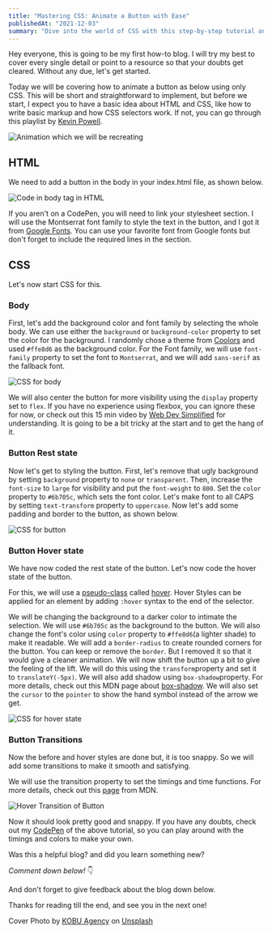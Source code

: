 ```yaml
---
title: "Mastering CSS: Animate a Button with Ease"
publishedAt: "2021-12-03"
summary: "Dive into the world of CSS with this step-by-step tutorial on animating a button. Perfect for beginners with a basic understanding of HTML and CSS, this blog guides you through adding stylish animations using pure CSS. Learn to customize your web designs with a cool button hover effect, enhance user experience, and add a professional touch to your projects. Whether you're a budding web designer or looking to polish your skills, this post offers valuable insights and practical tips, complete with helpful resources and examples. Join us to elevate your web design game!"
---
```


Hey everyone, this is going to be my first how-to blog. I will try my best to cover every single detail or point to a resource so that your doubts get cleared. Without any due, let's get started.

Today we will be covering how to animate a button as below using only CSS. This will be short and straightforward to implement, but before we start, I expect you to have a basic idea about HTML and CSS, like how to write basic markup and how CSS selectors work. If not, you can go through this playlist by [Kevin Powell](https://www.youtube.com/playlist?list=PL4-IK0AVhVjM0xE0K2uZRvsM7LkIhsPT-).

![Animation which we will be recreating](https://cdn.hashnode.com/res/hashnode/image/upload/v1638446643391/6GP26jtMr.gif)

## HTML

We need to add a button in the body in your index.html file, as shown below.

![Code in body tag in HTML](https://cdn.hashnode.com/res/hashnode/image/upload/v1638445972813/RapPgsagp.png)

If you aren't on a CodePen, you will need to link your stylesheet section. I will use the Montserrat font family to style the text in the button, and I got it from [Google Fonts](https://fonts.google.com). You can use your favorite font from Google fonts but don't forget to include the required lines in the section.

## CSS

Let's now start CSS for this.

### Body

First, let's add the background color and font family by selecting the whole body. We can use either the `background` or `background-color` property to set the color for the background. I randomly chose a theme from [Coolors](https://coolors.co/) and used `#ffe8d6` as the background color. For the Font family, we will use `font-family` property to set the font to `Montserrat`, and we will add `sans-serif` as the fallback font.

![CSS for body](https://cdn.hashnode.com/res/hashnode/image/upload/v1638446985027/malDZVrQI.png)

We will also center the button for more visibility using the `display` property set to `flex`. If you have no experience using flexbox, you can ignore these for now, or check out this 15 min video by [Web Dev Simplified](https://youtu.be/fYq5PXgSsbE) for understanding. It is going to be a bit tricky at the start and to get the hang of it.

### Button Rest state

Now let's get to styling the button. First, let's remove that ugly background by setting `background` property to `none` or `transparent`. Then, increase the `font-size` to `large` for visibility and put the `font-weight` to `800`. Set the `color` property to `#6b705c`, which sets the font color. Let's make font to all CAPS by setting `text-transform` property to `uppercase`. Now let's add some padding and border to the button, as shown below.

![CSS for button](https://cdn.hashnode.com/res/hashnode/image/upload/v1638447753151/qXjzZsdF5.png)

### Button Hover state

We have now coded the rest state of the button. Let's now code the hover state of the button.

For this, we will use a [pseudo-class](https://developer.mozilla.org/en-US/docs/Web/CSS/Pseudo-classes) called [hover](https://developer.mozilla.org/en-US/docs/Web/CSS/:hover). Hover Styles can be applied for an element by adding `:hover` syntax to the end of the selector.

We will be changing the background to a darker color to intimate the selection. We will use `#6b705c` as the background to the button. We will also change the font's color using `color` property to `#ffe8d6`(a lighter shade) to make it readable. We will add a `border-radius` to create rounded corners for the button. You can keep or remove the `border`. But I removed it so that it would give a cleaner animation. We will now shift the button up a bit to give the feeling of the lift. We will do this using the `transform`property and set it to `translateY(-5px)`. We will also add shadow using `box-shadow`property. For more details, check out this MDN page about [box-shadow](https://developer.mozilla.org/en-US/docs/Web/CSS/box-shadow). We will also set the `cursor` to the `pointer` to show the hand symbol instead of the arrow we get.

![CSS for hover state](https://cdn.hashnode.com/res/hashnode/image/upload/v1638448138328/bB8W8IhZ7r.png)

### Button Transitions

Now the before and hover styles are done but, it is too snappy. So we will add some transitions to make it smooth and satisfying.

We will use the transition property to set the timings and time functions. For more details, check out this [page](https://developer.mozilla.org/en-US/docs/Web/CSS/transition) from MDN.

![Hover Transition of Button](https://cdn.hashnode.com/res/hashnode/image/upload/v1638448205104/GaZljjbNU.png)

Now it should look pretty good and snappy. If you have any doubts, check out my [CodePen](https://codepen.io/gj_deep/pen/yLzNNxj) of the above tutorial, so you can play around with the timings and colors to make your own.

Was this a helpful blog? and did you learn something new?

_Comment down below!_ 👇

And don't forget to give feedback about the blog down below.

Thanks for reading till the end, and see you in the next one!

Cover Photo by [KOBU Agency](https://unsplash.com/@kobuagency?utm_source=Hashnode&utm_medium=referral) on [Unsplash](https://unsplash.com/)
